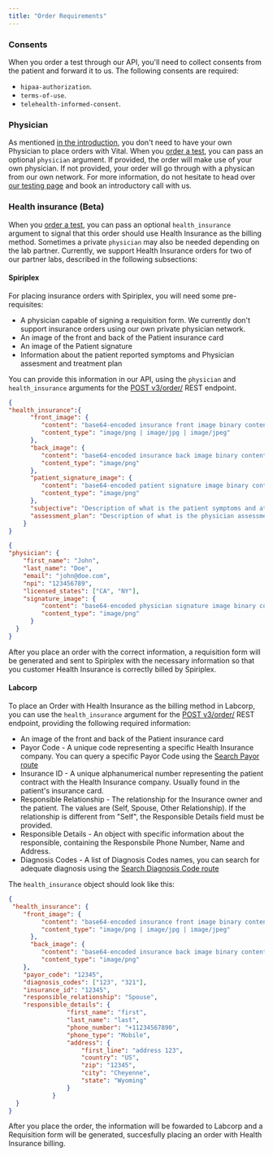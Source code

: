 ```yaml
---
title: "Order Requirements"
---
```


### Consents

When you order a test through our API, you'll need to collect consents from the patient and forward it to us. The following consents are required:

* `hipaa-authorization`.
* `terms-of-use`.
* `telehealth-informed-consent`.

### Physician

As mentioned [in the introduction](/lab/overview/introduction#features), you don't need to have your own Physician to place orders with Vital. When you [order a test](/lab/overview/quickstart#3-placing-an-order), you can pass an optional `physician` argument. If provided, the order will make use of your own physician. If not provided, your order will go through with a physican from our own network. For more information, do not hesitate to head over [our testing page](https://tryvital.io/labs) and book an introductory call with us.

### Health insurance (Beta)

When you [order a test](/lab/overview/quickstart#3-placing-an-order), you can pass an optional `health_insurance` argument to signal that this order should use Health Insurance as the billing method. Sometimes a private `physician` may also be needed depending on the lab partner.
Currently, we support Health Insurance orders for two of our partner labs, described in the following subsections:

#### Spiriplex

For placing insurance orders with Spiriplex, you will need some pre-requisites:

- A physician capable of signing a requisition form. We currently don't support insurance orders using our own private physician network.
- An image of the front and back of the Patient insurance card
- An image of the Patient signature
- Information about the patient reported symptoms and Physician assesment and treatment plan

You can provide this information in our API, using the `physician` and `health_insurance` arguments for the [POST v3/order/](/api-reference/lab-testing/create-order) REST endpoint.

```json Health Insurance
{
"health_insurance":{
      "front_image": {
         "content": "base64-encoded insurance front image binary content",
         "content_type": "image/png | image/jpg | image/jpeg"
      },
      "back_image": {
         "content": "base64-encoded insurance back image binary content",
         "content_type": "image/png"
      },
      "patient_signature_image": {
         "content": "base64-encoded patient signature image binary content",
         "content_type": "image/png"
      },
      "subjective": "Description of what is the patient symptoms and attempted treatments",
      "assessment_plan": "Description of what is the physician assessment and treament or testing plan"
    }
}
```

```json Physician
{
"physician": {
    "first_name": "John",
    "last_name": "Doe",
    "email": "john@doe.com",
    "npi": "123456789",
    "licensed_states": ["CA", "NY"],
    "signature_image": {
         "content": "base64-encoded physician signature image binary content",
         "content_type": "image/png"
      }
  }
}
```

After you place an order with the correct information, a requisition form will be generated and sent to Spiriplex with the necessary information so that you customer Health Insurance is correctly billed by Spiriplex.

#### Labcorp

To place an Order with Health Insurance as the billing method in Labcorp, you can use the `health_insurance` argument for the [POST v3/order/](/api-reference/lab-testing/create-order) REST endpoint, providing the following required information:

- An image of the front and back of the Patient insurance card
- Payor Code - A unique code representing a specific Health Insurance company. You can query a specific Payor Code using the [Search Payor route](/api-reference/lab-testing-insurance/search-payor)
- Insurance ID - A unique alphanumerical number representing the patient contract with the Health Insurance company. Usually found in the patient's insurance card.
- Responsible Relationship - The relationship for the Insurance owner and the patient. The values are (Self, Spouse, Other Relationship). If the relationship is different from "Self", the Responsible Details field must be provided.
- Responsible Details - An object with specific information about the responsible, containing the Responsbile Phone Number, Name and Address.
- Diagnosis Codes - A list of Diagnosis Codes names, you can search for adequate diagnosis using the [Search Diagnosis Code route](/api-reference/lab-testing-insurance/search-diagnosis)

The `health_insurance` object should look like this:

```json Health Insurance
{
 "health_insurance": {
    "front_image": {
         "content": "base64-encoded insurance front image binary content",
         "content_type": "image/png | image/jpg | image/jpeg"
      },
      "back_image": {
         "content": "base64-encoded insurance back image binary content",
         "content_type": "image/png"
    },
    "payor_code": "12345",
    "diagnosis_codes": ["123", "321"],
    "insurance_id": "12345",
    "responsible_relationship": "Spouse",
    "responsible_details": {
                "first_name": "first",
                "last_name": "last",
                "phone_number": "+11234567890",
                "phone_type": "Mobile",
                "address": {
                    "first_line": "address 123",
                    "country": "US",
                    "zip": "12345",
                    "city": "Cheyenne",
                    "state": "Wyoming"
                }
            }
  }
}
```

After you place the order, the information will be fowarded to Labcorp and a Requisition form will be generated, succesfully placing an order with Health Insurance billing.